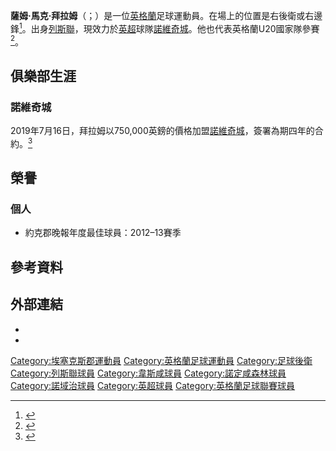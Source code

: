 {{noteTA
|G1=Football
|G2=FAcup
|1=zh-hans:萨姆;zh-hk:森;zh-tw:薩姆;
|2=zh-hans:拜拉姆;zh-hk:拜林;zh-tw:拜拉姆;
}}

{{Infobox football biography
| name         = 薩姆·拜拉姆<br/>Sam Byram
| image        = sambyram.png
| image_size   = 200
| caption      = 
| fullname     = Samuel Mark Byram<ref name="Hugman">{{cite web |title=Sam Byram |url=http://hugmansfootballers.com/player/22461 |work=Barry Hugman's Footballers |accessdate=2016-01-20 |archive-date=2016-02-02 |archive-url=https://web.archive.org/web/20160202180748/http://hugmansfootballers.com/player/22461 |dead-url=no }}</ref>
| birth_date   = {{birth date and age|1993|9|16|df=y}}<ref name="Hugman"/>
| birth_place  = {{flagicon|ENG}} [[英格蘭|英格蘭]][[埃塞克斯郡|埃塞克斯郡]][[瑟羅克|瑟羅克]]
| height       = {{height|ft=6|in=0}}<ref>{{cite book|editor1-first=Glenda|editor1-last=Rollin|editor2-first=Jack|editor2-last=Rollin|title=Sky Sports Football Yearbook 2012–2013|year=2012|publisher=[[Headline_Publishing_Group|Headline]]|location=London|isbn=978-0-7553-6356-8|page=482|edition=43rd}}</ref>
| position     = 右後衛/右邊鋒
| currentclub  = [[诺里奇城足球俱乐部|諾維奇城]]
| clubnumber   = 3
| youthyears1  = 2005–2012
| youthclubs1  = [[列斯聯足球會|列斯聯]]
| years1       = 2012–2016
| clubs1       = [[列斯聯足球會|列斯聯]]
| caps1        = 130
| goals1       = 9
| years2       = 2016–2019
| clubs2       = [[西汉姆联足球俱乐部|韋斯咸]]
| caps2        = 27
| goals2       = 0
| years3       = 2018–2019
| clubs3       = → [[諾丁漢森林足球俱樂部|諾定咸森林]]
| caps3        = 6
| goals3       = 0
| years4       = 2019–
| clubs4       = [[诺里奇城足球俱乐部|諾維奇城]]
| caps4        = 32
| goals4       = 0
| club-update         = 2022年5月22日
| nationalteam-update =
}}
'''薩姆·馬克·拜拉姆'''（{{lang-en|Sam Mark Byram}}；{{bd|1993年|9月16日}}）是一位[[英格蘭|英格蘭]]足球運動員。在場上的位置是右後衛或右邊鋒<ref>{{cite web|title=Luke showed what we've been miss-ing!|url=http://www.yorkshireeveningpost.co.uk/sport/leeds-united/latest-whites-news/luke-showed-what-we-ve-been-miss-ing-1-5082500|work=Yorkshire Evening Post|accessdate=2015年6月8日|date=2 November 2012|language=en|archive-url=https://web.archive.org/web/20141129031410/http://www.yorkshireeveningpost.co.uk/sport/leeds-united/latest-whites-news/luke-showed-what-we-ve-been-miss-ing-1-5082500|archive-date=2014年11月29日|dead-url=yes}}</ref>。出身[[列斯聯足球會|列斯聯]]，現效力於[[英超|英超]]球隊[[诺里奇城足球俱乐部|諾維奇城]]。他也代表英格蘭U20國家隊參賽<ref>{{Cite news
 |url         = http://www.leedsunited.com/news/20130517/sams-confirmed-on-world-cup-short-list_2247585_3182143
 |title       = SAM'S CONFIRMED ON WORLD CUP SHORT-LIST
 |accessdate  = 17 May 2013
 |publisher   = Leeds United Official Website
 |date        = 17 May 2013
 |deadurl     = yes
 |archiveurl  = https://web.archive.org/web/20130607115953/http://www.leedsunited.com/news/20130517/sams-confirmed-on-world-cup-short-list_2247585_3182143
 |archivedate = 2013年6月7日
}}</ref>。

== 俱樂部生涯 ==
=== 諾維奇城 ===
2019年7月16日，拜拉姆以750,000英鎊的價格加盟[[诺里奇城足球俱乐部|諾維奇城]]，簽署為期四年的合約。<ref>{{cite web|url=https://www.bbc.co.uk/sport/football/49000422|title=Norwich City sign right-back from West Ham|work=BBC Sport|date=2019-07-16|access-date=2022-01-18|archive-date=2022-01-18|archive-url=https://web.archive.org/web/20220118203733/https://www.bbc.co.uk/sport/football/49000422|dead-url=no}}</ref>

== 榮譽 ==
=== 個人 ===
* 約克郡晚報年度最佳球員：2012–13賽季

==參考資料==
{{Reflist}}

==外部連結==
*{{soccerbase|66018}}
*{{Soccerway}}

{{諾域治球員名單}}

{{DEFAULTSORT:Byram, Sam}}
[[Category:埃塞克斯郡運動員|Category:埃塞克斯郡運動員]]
[[Category:英格蘭足球運動員|Category:英格蘭足球運動員]]
[[Category:足球後衛|Category:足球後衛]]
[[Category:列斯聯球員|Category:列斯聯球員]]
[[Category:韋斯咸球員|Category:韋斯咸球員]]
[[Category:諾定咸森林球員|Category:諾定咸森林球員]]
[[Category:諾域治球員|Category:諾域治球員]]
[[Category:英超球員|Category:英超球員]]
[[Category:英格蘭足球聯賽球員|Category:英格蘭足球聯賽球員]]
{{soccer-bio-stub}}